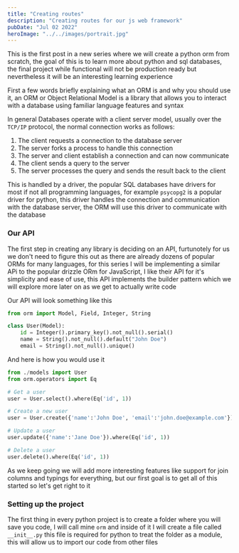 ```yaml
---
title: "Creating routes"
description: "Creating routes for our js web framework"
pubDate: "Jul 02 2022"
heroImage: "../../images/portrait.jpg"
---
```


This is the first post in a new series where we will create a python orm from scratch, the goal of this is to learn more about python and sql databases, the final project while functional will not be production ready but nevertheless it will be an interesting learning experience

First a few words briefly explaining what an ORM is and why you should use it, an ORM or Object Relational Model is a library that allows you to interact with a database using familiar language features and syntax

In general Databases operate with a client server model, usually over the `TCP/IP` protocol, the normal connection works as follows:

1. The client requests a connection to the database server
2. The server forks a process to handle this connection
3. The server and client establish a connection and can now communicate
4. The client sends a query to the server
5. The server processes the query and sends the result back to the client

This is handled by a driver, the popular SQL databases have drivers for most if not all programming languages, for example `psycopg2` is a popular driver for python, this driver handles the connection and communication with the database server, the ORM will use this driver to communicate with the database

### Our API

The first step in creating any library is deciding on an API, furtunotely for us we don't need to figure this out as there are already dozens of popular ORMs for many languages, for this series I will be implementing a similar APi to the popular drizzle ORm for JavaScript, I like their API for it's simplicity and ease of use, this API implements the builder pattern which we will explore more later on as we get to actually write code

Our API will look something like this

```python
from orm import Model, Field, Integer, String

class User(Model):
    id = Integer().primary_key().not_null().serial()
    name = String().not_null().default("John Doe")
    email = String().not_null().unique()
```

And here is how you would use it

```python
from ./models import User
from orm.operators import Eq

# Get a user
user = User.select().where(Eq('id', 1))

# Create a new user
user = User.create({'name':'John Doe', 'email':'john.doe@example.com'})

# Update a user
user.update({'name':'Jane Doe'}).where(Eq('id', 1))

# Delete a user
user.delete().where(Eq('id', 1))
```

As we keep going we will add more interesting features like support for join columns and typings for everything, but our first goal is to get all of this started so let's get right to it

### Setting up the project

The first thing in every python project is to create a folder where you will save you code, I will call mine `orm` and inside of it I will create a file called `__init__.py` this file is required for python to treat the folder as a module, this will allow us to import our code from other files

